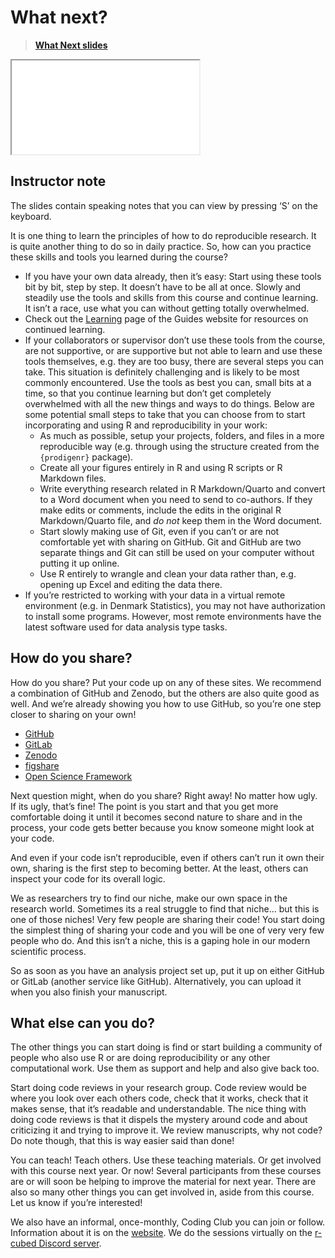 # What next?

> [**What Next slides**](../slides/what-next.html)

<div>

```{=html}
<iframe class="slide-deck" src="../slides/what-next.html"></iframe>
```

</div>

::: {.callout-note collapse="true"}
## Instructor note

The slides contain speaking notes that you can view by pressing 'S' on
the keyboard.
:::

It is one thing to learn the principles of how to do reproducible
research. It is quite another thing to do so in daily practice. So, how
can you practice these skills and tools you learned during the course?

-   If you have your own data already, then it's easy: Start using these
    tools bit by bit, step by step. It doesn't have to be all at once.
    Slowly and steadily use the tools and skills from this course and
    continue learning. It isn't a race, use what you can without getting
    totally overwhelmed.
-   Check out the [Learning](https://guides.rostools.org/learning.html)
    page of the Guides website for resources on continued learning.
-   If your collaborators or supervisor don't use these tools from the
    course, are not supportive, or are supportive but not able to learn
    and use these tools themselves, e.g. they are too busy, there are
    several steps you can take. This situation is definitely challenging
    and is likely to be most commonly encountered. Use the tools as best
    you can, small bits at a time, so that you continue learning but
    don't get completely overwhelmed with all the new things and ways to
    do things. Below are some potential small steps to take that you can
    choose from to start incorporating and using R and reproducibility
    in your work:
    -   As much as possible, setup your projects, folders, and files in
        a more reproducible way (e.g. through using the structure
        created from the `{prodigenr}` package).
    -   Create all your figures entirely in R and using R scripts or R
        Markdown files.
    -   Write everything research related in R Markdown/Quarto and
        convert to a Word document when you need to send to co-authors.
        If they make edits or comments, include the edits in the
        original R Markdown/Quarto file, and *do not* keep them in the
        Word document.
    -   Start slowly making use of Git, even if you can't or are not
        comfortable yet with sharing on GitHub. Git and GitHub are two
        separate things and Git can still be used on your computer
        without putting it up online.
    -   Use R entirely to wrangle and clean your data rather than, e.g.
        opening up Excel and editing the data there.
-   If you're restricted to working with your data in a virtual remote
    environment (e.g. in Denmark Statistics), you may not have
    authorization to install some programs. However, most remote
    environments have the latest software used for data analysis type
    tasks.

## How do you share?

How do you share? Put your code up on any of these sites. We recommend a
combination of GitHub and Zenodo, but the others are also quite good as
well. And we're already showing you how to use GitHub, so you're one
step closer to sharing on your own!

-   [GitHub](https://github.com/)
-   [GitLab](https://gitlab.com/)
-   [Zenodo](https://zenodo.org/)
-   [figshare](https://figshare.com/)
-   [Open Science Framework](https://osf.io/)

Next question might, when do you share? Right away! No matter how ugly.
If its ugly, that's fine! The point is you start and that you get more
comfortable doing it until it becomes second nature to share and in the
process, your code gets better because you know someone might look at
your code.

And even if your code isn't reproducible, even if others can't run it
own their own, sharing is the first step to becoming better. At the
least, others can inspect your code for its overall logic.

We as researchers try to find our niche, make our own space in the
research world. Sometimes its a real struggle to find that niche... but
this is one of those niches! Very few people are sharing their code! You
start doing the simplest thing of sharing your code and you will be one
of very very few people who do. And this isn't a niche, this is a gaping
hole in our modern scientific process.

So as soon as you have an analysis project set up, put it up on either
GitHub or GitLab (another service like GitHub). Alternatively, you can
upload it when you also finish your manuscript.

## What else can you do?

The other things you can start doing is find or start building a
community of people who also use R or are doing reproducibility or any
other computational work. Use them as support and help and also give
back too.

Start doing code reviews in your research group. Code review would be
where you look over each others code, check that it works, check that it
makes sense, that it's readable and understandable. The nice thing with
doing code reviews is that it dispels the mystery around code and about
criticizing it and trying to improve it. We review manuscripts, why not
code? Do note though, that this is way easier said than done!

You can teach! Teach others. Use these teaching materials. Or get
involved with this course next year. Or now! Several participants from
these courses are or will soon be helping to improve the material for
next year. There are also so many other things you can get involved in,
aside from this course. Let us know if you're interested!

We also have an informal, once-monthly, Coding Club you can join or
follow. Information about it is on the
[website](https://coding-club.rostools.org/). We do the sessions
virtually on the [r-cubed Discord
server](https://discord.gg/xHPyj7dxJx).

